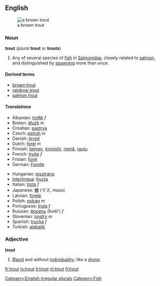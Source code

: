 {{wikipedia}}
==English==
[[Image:Bachforelle Zeichnung.jpg|thumb|a brown trout]]
=== Noun ===
[[Category:English irregular plurals]]
'''trout''' (''plural'' '''trout''' or '''trouts''')
#[[Category:Fish]] Any of several species of [[fish]] in [[Salmonidae]], closely related to [[salmon]], and distinguished by [[spawn]]ing more than once.

==== Derived terms ====
*[[brown trout]]
*[[rainbow trout]]
*[[salmon trout]]

==== Translations ====
{{top}}
*Albanian: [[troftë]] ''f''
*Breton: [[dluzh]] ''m''
*Croatian: [[pastrva]]
*Czech: [[pstruh]] ''m''
*Danish: [[örred]]
*Dutch: [[forel]] ''m''
*Finnish: [[taimen]], [[kirjolohi]], [[nieriä]], [[rautu]]
*French: [[truite]] ''f''
*Frisian: [[forel]]
*German: [[Forelle]] {{f}}
{{mid}}
*Hungarian: [[pisztráng]]
*[[Interlingua]]: [[tructa]]
*Italian: [[trota]] ''f''
*Japanese: [[鱒]] (マス, masu)
*Latvian: [[forele]] {{f}}
*Polish: [[pstrąg]] ''m''
*Portuguese: [[truta]] ''f''
*Russian: [[форель]] (forél') ''f''
*Slovenian: [[postrv]] ''m''
*Spanish: [[trucha]] ''f''
*Turkish: [[ala]][[balık]]
{{bottom}}

===Adjective===
'''trout'''
# [[bland|Bland]] and without [[individuality]]; like a [[drone]].

[[fr:trout]]
[[io:trout]]
[[it:trout]]
[[nl:trout]]
[[fi:trout]]